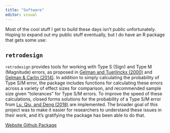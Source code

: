 ```yaml
---
title: "Software"
editor: visual
---
```


Most of the cool stuff I get to build these days isn't public unfortunately. Hoping to expand out my public stuff eventually, but I do have an R package that gets some use:

## `retrodesign`

`retrodesign` provides tools for working with Type S (Sign) and Type M (Magnitude) errors, as proposed in [Gelman and Tuerlinckx (2000)](https://link.springer.com/article/10.1007/s001800000040) and [Gelman & Carlin (2014)](https://journals.sagepub.com/doi/full/10.1177/1745691614551642). In addition to simply calculating the probability of Type S/M error, the package includes functions for calculating these errors across a variety of effect sizes for comparison, and recommended sample size given "tolerances" for Type S/M errors. To improve the speed of these calculations, closed forms solutions for the probability of a Type S/M error from [Lu, Qiu, and Deng (2018)](https://pubmed.ncbi.nlm.nih.gov/29569719/) are implemented. The broader goal of this project was to make it easier for researchers to understand these issues in their work, and it's gratifying the package has been able to do that.

```{=html}
<a class="btn btn-outline-dark btn-sm" ,="" href="asd/" target="_blank" rel="noopener noreferrer">
        <i class="bi bi-info" role="img" aria-label="Website"></i>
        Website
    </a> <a class="btn btn-outline-dark btn-sm" ,="" href="https://github.com/andytimm/retrodesign" target="_blank" rel="noopener noreferrer">
        <i class="bi bi-github" role="img" aria-label="Github"></i>
        Github
    </a> <a class="btn btn-outline-dark btn-sm" ,="" href="https://cran.r-project.org/web/packages/retrodesign/index.html" target="_blank" rel="noopener noreferrer">
        <i class="bi bi-box-seam" role="img" aria-label="Package"></i>
        Package
    </a>
```
